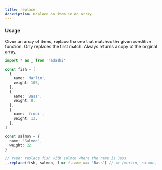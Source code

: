 ```yaml
---
title: replace
description: Replace an item in an array
---
```


### Usage

Given an array of items, replace the one that matches the given condition function. Only replaces the first match. Always returns a copy of the original array.

```ts
import * as _ from 'radashi'

const fish = [
  {
    name: 'Marlin',
    weight: 105,
  },
  {
    name: 'Bass',
    weight: 8,
  },
  {
    name: 'Trout',
    weight: 13,
  },
]

const salmon = {
  name: 'Salmon',
  weight: 22,
}

// read: replace fish with salmon where the name is Bass
_.replace(fish, salmon, f => f.name === 'Bass') // => [marlin, salmon, trout]
```
